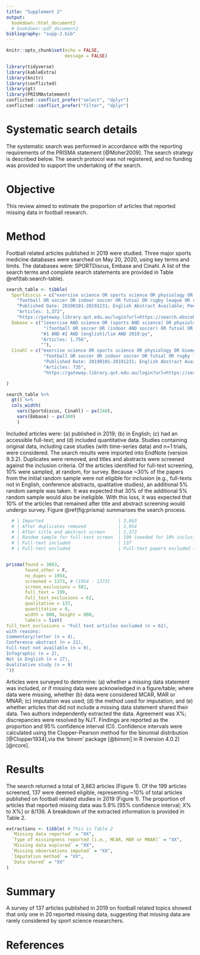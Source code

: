 ```yaml
---
title: "Supplement 2"
output: 
  bookdown::html_document2
  # bookdown::pdf_document2
bibliography: "supp-2.bib"
---
```


```r
knitr::opts_chunk$set(echo = FALSE, 
                      message = FALSE)
```


```r
library(tidyverse)
library(kableExtra)
library(knitr)
library(conflicted)
library(gt)
library(PRISMAstatement)
conflicted::conflict_prefer("select", "dplyr")
conflicted::conflict_prefer("filter", "dplyr")
```


# Systematic search details

The systematic search was performed in accordance with the reporting
requirements of the PRISMA statement [@Moher2009]. The search strategy is
described below. The search protocol was not registered, and no funding
was provided to support the undertaking of the search.

# Objective

This review aimed to estimate the proportion of articles that reported 
missing data in football research.

# Method

Football related articles published in 2019 were studied. Three major
sports medicine databases were searched on May 20, 2020, using key terms and limits. 
The databases were: SPORTDiscus, Embase and Cinahl. A
list of the search terms and complete search statements are provided in
Table \@ref(tab:search-table).

```r
search_table <- tibble(
  Sportdiscus = c("exercise science OR sports science OR physiology OR biomechanics OR nutrition OR training OR testing OR sports medicine OR performance analysis OR performance OR sport psychology OR coaching",
    "football OR soccer OR indoor soccer OR futsal OR rugby league OR rugby union OR gaelic football OR australian rules football OR AFL OR american football OR gridiron football OR touch football",
    "Published Date: 20190101-20191231; English Abstract Available; Peer Reviewed",
    "Articles: 1,372",
    "https://gateway.library.qut.edu.au/login?url=https://search.ebscohost.com/login.aspx?direct=true&db=sph&bquery=(((football)+OR+(soccer)+OR+(indoor+soccer)+OR+(futsal)+OR+(rugby+league)+OR+(rugby+union)+OR+(gaelic+football)+OR+(australian+rules+football)+OR+(AFL)+OR+(american+football)+OR+(gridiron+football)+OR+(touch+football)))+AND+(((exercise+science)+OR+(sports+science)+OR+(physiology)+OR+(biomechanics)+OR+(nutrition)+OR+(training)+OR+(testing)+OR+(sports+medicine)+OR+(performance+analysis)+OR+(performance)+OR+(sport+psychology)+OR+(coaching)))&cli0=DT1&clv0=201901-201912&cli1=AA1&clv1=Y&cli2=RV&clv2=Y&authtype=sso&custid=qut&type=1&searchMode=Standard&site=ehost-live&scope=site"),
  Embase = c("(exercise AND science OR (sports AND science) OR physiology OR biomechanics OR nutrition OR training OR testing OR (sports AND medicine) OR 'performance analysis' OR (('performance'/exp OR performance) AND ('analysis'/exp OR analysis)) OR 'performance'/exp OR performance OR 'sport psychology'/exp OR 'sport psychology' OR (('sport'/exp OR sport) AND ('psychology'/exp OR psychology)) OR 'coaching'/exp OR coaching) AND [2019-2019]/py",
              "(football OR soccer OR (indoor AND soccer) OR futsal OR rugby OR (rugby AND league) OR (rugby AND union) OR (gaelic AND football) OR 'australian rules footbal' OR (('australian'/exp OR australian) AND rules AND footbal) OR afl OR 'american football'/exp OR 'american football' OR (('american'/exp OR american) AND ('football'/exp OR football)) OR 'gridiron football' OR (gridiron AND ('football'/exp OR football)) OR 'touch football' OR (('touch'/exp OR touch) AND ('football'/exp OR football))) AND [2019-2019]/py",
             "#1 AND #2 AND [english]/lim AND 2019:py",
             "Articles: 1,756",
             ""),
  Cinahl = c("exercise science OR sports science OR physiology OR biomechanics OR nutrition OR training OR testing OR sports medicine OR performance analysis OR performance OR sport psychology OR coaching",
              "football OR soccer OR indoor soccer OR futsal OR rugby league OR rugby union OR gaelic football OR australian rules football OR AFL OR american football OR gridiron football OR touch football",
              "Published Date: 20190101-20191231; English Abstract Available; Peer Reviewed",
              "Articles: 735",
              "https://gateway.library.qut.edu.au/login?url=https://search.ebscohost.com/login.aspx?direct=true&db=c8h&bquery=(+exercise+science+OR+sports+science+OR+physiology+OR+biomechanics+OR+nutrition+OR+training+OR+testing+OR+sports+medicine+OR+performance+analysis+OR+performance+OR+sport+psychology+OR+coaching+)+AND+(+football+OR+soccer+OR+indoor+soccer+OR+futsal+OR+rugby+league+OR+rugby+union+OR+gaelic+football+OR+australian+rules+football+OR+AFL+OR+american+football+OR+gridiron+football+OR+touch+football+)&cli0=DT1&clv0=201901-201912&authtype=sso&custid=qut&type=1&searchMode=Standard&site=ehost-live&scope=site")

)

search_table %>% 
  gt() %>% 
  cols_width(
    vars(Sportdiscus, Cinahl) ~ px(240),
    vars(Embase) ~ px(300)
    )
```


Included articles were: (a) published in 2019; (b) in English; 
(c) had an accessible full-text; and (d) included quantitative data. 
Studies containing original data, including case studies (with time-series data) 
and n=1 trials, were considered.
The search results were imported into EndNote (version 9.3.2).
Duplicates were removed, and titles and abstracts were screened against
the inclusion criteria. Of the articles identified for full-text
screening, 10% were sampled, at random, for survey. Because \~30% of the
papers from the initial random sample were not eligible for inclusion
(e.g., full-texts not in English, conference abstracts, qualitative
studies), an additional 5% random sample was taken. It was expected that 
30% of the additional 5% random sample would also be ineligible. With this loss,
it was expected that 10% of the articles that remained after title and abstract 
screening would undergo survey. 
Figure \@ref(fig:prisma) summarises the search process.


```r
  # | Imported                            | 3,863                             |
  # | After duplicates removed            | 1,954                             |
  # | After title and abstract screen     | 1,373                             |
  # | Random sample for full-text screen  | 199 (needed for 10% inclusion)    |
  # | Full-text included                  | 137                               |
  # | Full-text excluded                  | Full-text papers excluded (n=62)  |


prisma(found = 3863,
       found_other = F,
       no_dupes = 1954, 
       screened = 1373, # (1954 - 1373) 
       screen_exclusions = 581, 
       full_text = 199,
       full_text_exclusions = 62, 
       qualitative = 137, 
       quantitative = 0,
       width = 800, height = 800,
       labels = list(
full_text_exclusions = "Full text articles excluded (n = 62),
with reasons:
Commentary/letter (n = 4),
Conference abstract (n = 21),
Full-text not available (n = 9),
Infographic (n = 2),
Not in English (n = 17),
Qualitative study (n = 9)
"))

```


Articles were surveyed to determine: (a) whether a missing data
statement was included, or if missing data were acknowledged in a
figure/table; where data were missing, whether (b) data were considered
MCAR, MAR or MNAR; (c) imputation was used; (d) the method used for imputation; 
and (e) whether articles that did not include a missing data
statement shared their data. Two authors independently extracted the
data. Agreement was X%; discrepancies were resolved by NJT. Findings are
reported as the proportion and 95% confidence interval (CI). Confidence
intervals were calculated using the Clopper-Pearson method for the
binomial distribution [@Clopper1934],via the 'binom' package [@binom] in R (version 4.0.2) [@rcore].

# Results

The search returned a total of 3,863 articles (Figure 1). Of the 199
articles screened, 137 were deemed eligible, representing \~10% of total
articles published on football related studies in 2019 (Figure 1). The
proportion of articles that reported missing data was 5.9% \[95% confidence
interval; X% to X%\] or 8/136. A breakdown of the extracted information
is provided in Table 2.

```r

extractions <- tibble( # This is Table 2
  `Missing data reported` = "XX",
  `Type of missingness reported (i.e., MCAR, MAR or MNAR)` = "XX",
  `Missing data explored` = "XX",
  `Missing observations imputed` = "XX",
  `Imputation method` = "XX",
  `Data shared` = "XX"
)

```


# Summary

A survey of 137 articles published in 2019 on football related topics
showed that only one in 20 reported missing data, suggesting
that missing data are rarely considered by sport science researchers.

# References {-}
